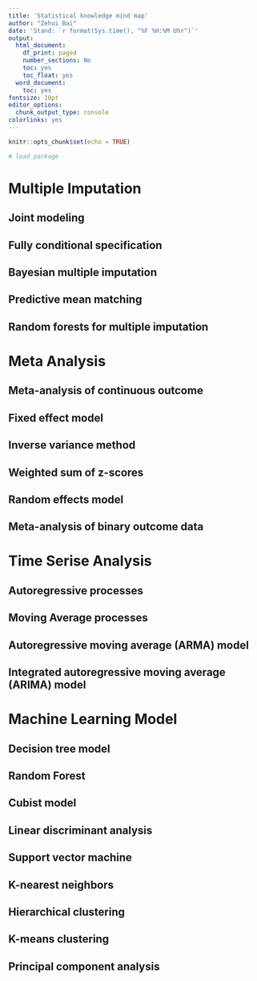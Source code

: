 ```yaml
---
title: 'Statistical knowledge mind map'
author: "Zehui Bai"
date: 'Stand: `r format(Sys.time(), "%F %H:%M Uhr")`'
output:
  html_document:
    df_print: paged
    number_sections: No
    toc: yes
    toc_float: yes
  word_document:
    toc: yes
fontsize: 10pt
editor_options:
  chunk_output_type: console
colorlinks: yes
---
```


```r
knitr::opts_chunk$set(echo = TRUE)

# load package
```

 
 

# Multiple Imputation
## Joint modeling
## Fully conditional specification
## Bayesian multiple imputation
## Predictive mean matching
## Random forests for multiple imputation 

# Meta Analysis
## Meta-analysis of continuous outcome
## Fixed effect model
## Inverse variance method
## Weighted sum of z-scores
## Random effects model 
## Meta-analysis of binary outcome data

#  Time Serise Analysis
## Autoregressive processes
## Moving Average processes
## Autoregressive moving average (ARMA) model
## Integrated autoregressive moving average (ARIMA) model



#  Machine Learning Model
## Decision tree model
## Random Forest
## Cubist model
## Linear discriminant analysis
## Support vector machine
## K-nearest neighbors
## Hierarchical clustering
## K-means clustering
## Principal component analysis